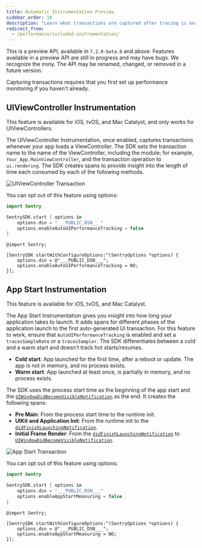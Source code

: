 ```yaml
---
title: Automatic Instrumentation Preview
sidebar_order: 10
description: "Learn what transactions are captured after tracing is enabled."
redirect_from:
  - /performance/included-instrumentation/
---
```


<Note>

This is a preview API, available in `7.2.0-beta.0` and above. Features available in a preview API are still in progress and may have bugs. We recognize the irony. The API may be renamed, changed, or removed in a future version.

Capturing transactions requires that you first <PlatformLink to="/performance/">set up performance monitoring</PlatformLink> if you haven't already.

</Note>

## UIViewController Instrumentation

This feature is available for iOS, tvOS, and Mac Catalyst, and only works for UIViewControllers.

The UIViewController Instrumentation, once enabled, captures transactions whenever your app loads a ViewController. The SDK sets the transaction name to the name of the ViewController, including the module; for example, `Your_App.MainViewController`, and the transaction operation to `ui.rendering`. The SDK creates spans to provide insight into the length of time each consumed by each of the following methods.

![UIViewController Transaction](ui-view-controller-transaction.png)

You can opt out of this feature using options:

```swift {tabTitle:Swift}
import Sentry

SentrySDK.start { options in
    options.dsn = "___PUBLIC_DSN___"
    options.enableAutoUIPerformanceTracking = false
}
```

```objc {tabTitle:Objective-C}
@import Sentry;

[SentrySDK startWithConfigureOptions:^(SentryOptions *options) {
    options.dsn = @"___PUBLIC_DSN___";
    options.enableAutoUIPerformanceTracking = NO;
}];
```

## App Start Instrumentation

This feature is available for iOS, tvOS, and Mac Catalyst.

The App Start Instrumentation gives you insight into how long your application takes to launch. It adds spans for different phases of the application launch to the first auto-generated UI transaction.
For this feature to work, ensure that `AutoUIPerformanceTracking` is enabled and set a <PlatformLink to="/configuration/sampling/#setting-a-uniform-sample-rate">`tracesSampleRate`</PlatformLink> or a <PlatformLink to="/configuration/sampling/#setting-a-sampling-function">`tracesSampler`</PlatformLink>. The SDK differentiates between a cold and a warm start and doesn't track hot starts/resumes.
* __Cold start__: App launched for the first time, after a reboot or update. The app is not in memory, and no process exists.
* __Warm start__: App launched at least once, is partially in memory, and no process exists.

The SDK uses the process start time as the beginning of the app start and the [`UIWindowDidBecomeVisibleNotification`][UIWindow] as the end. It creates the following spans:
* __Pre Main__: From the process start time to the runtime init.
* __UIKit and Application Init__: From the runtime init to the [`didFinishLaunchingNotification`][didFinishLaunching].
* __Initial Frame Render__: From the [`didFinishLaunchingNotification`][didFinishLaunching] to [`UIWindowDidBecomeVisibleNotification`][UIWindow].

![App Start Transaction](app-start-transaction.png)

You can opt out of this feature using options:

```swift {tabTitle:Swift}
import Sentry

SentrySDK.start { options in
    options.dsn = "___PUBLIC_DSN___"
    options.enableAppStartMeasuring = false
}
```

```objc {tabTitle:Objective-C}
@import Sentry;

[SentrySDK startWithConfigureOptions:^(SentryOptions *options) {
    options.dsn = @"___PUBLIC_DSN___";
    options.enableAppStartMeasuring = NO;
}];
```

[UIWindow]: https://developer.apple.com/documentation/uikit/uiwindowdidbecomevisiblenotification
[didFinishLaunching]: https://developer.apple.com/documentation/uikit/uiapplication/1622971-didfinishlaunchingnotification
